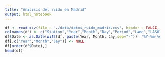 ```yaml
---
title: "Análisis del ruido en Madrid"
output: html_notebook
---
```



```r
df <- read.csv(file = './data/datos_ruido_madrid.csv', header = FALSE, sep = ';')
colnames(df) <- c("Station","Year","Month","Day","Period","LAeq","LAS01","LAS10","LAS50","LAS90","LAS99")
df$Date <- as.Date(with(df, paste(Year, Month, Day,sep="-")), "%Y-%m-%d")
df[,c("Year","Month","Day")] <- NULL
df[order(df$Date),]
head(df)
```


